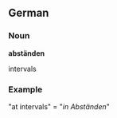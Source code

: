==German==
===Noun===
'''abst&auml;nden'''

intervals

===Example===
"at intervals" = "''in Abst&auml;nden''"